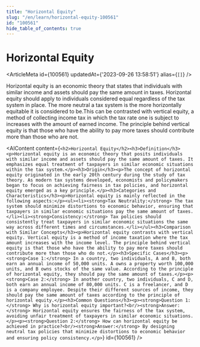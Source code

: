 ```yaml
---
title: "Horizontal Equity"
slug: "/en/learn/horizontal-equity-100561"
id: "100561"
hide_table_of_contents: true
---
```



# Horizontal Equity

<ArticleMeta id={100561} updatedAt={'2023-09-26 13:58:51'} alias={`[]`} />
<div className='border-solid border-b border-t-0 my-4 border-[var(--ifm-color-gray-300)]' />

Horizontal equity is an economic theory that states that individuals with similar income and assets should pay the same amount in taxes. Horizontal equity should apply to individuals considered equal regardless of the tax system in place. The more neutral a tax system is the more horizontally equitable it is considered to be.This can be contrasted with vertical equity, a method of collecting income tax in which the tax rate one is subject to increases with the amount of earned income. The principle behind vertical equity is that those who have the ability to pay more taxes should contribute more than those who are not.

<AIContent content={`<h2>Horizontal Equity</h2><h3>Definition</h3><p>Horizontal equity is an economic theory that posits individuals with similar income and assets should pay the same amount of taxes. It emphasizes equal treatment of taxpayers in similar economic situations within the tax system.</p><h3>Origin</h3><p>The concept of horizontal equity originated in the early 20th century during the study of tax theory. As modern tax systems developed, economists and policymakers began to focus on achieving fairness in tax policies, and horizontal equity emerged as a key principle.</p><h3>Categories and Characteristics</h3><p>Horizontal equity is mainly reflected in the following aspects:</p><ul><li><strong>Tax Neutrality:</strong> The tax system should minimize distortions to economic behavior, ensuring that taxpayers in similar economic situations pay the same amount of taxes.</li><li><strong>Consistency:</strong> Tax policies should consistently treat taxpayers in similar economic situations the same way across different times and circumstances.</li></ul><h3>Comparison with Similar Concepts</h3><p>Horizontal equity contrasts with vertical equity. Vertical equity is a method of income taxation where the tax amount increases with the income level. The principle behind vertical equity is that those who have the ability to pay more taxes should contribute more than those who do not.</p><h3>Specific Cases</h3><p><strong>Case 1:</strong> In a country, two individuals, A and B, both earn an annual income of 50,000 units. A owns a property worth 100,000 units, and B owns stocks of the same value. According to the principle of horizontal equity, they should pay the same amount of taxes.</p><p><strong>Case 2:</strong> In another country, two individuals, C and D, both earn an annual income of 80,000 units. C is a freelancer, and D is a company employee. Despite their different sources of income, they should pay the same amount of taxes according to the principle of horizontal equity.</p><h3>Common Questions</h3><p><strong>Question 1:</strong> Why is horizontal equity important?<br/><strong>Answer:</strong> Horizontal equity ensures the fairness of the tax system, avoiding unfair treatment of taxpayers in similar economic situations.</p><p><strong>Question 2:</strong> How can horizontal equity be achieved in practice?<br/><strong>Answer:</strong> By designing neutral tax policies that minimize distortions to economic behavior and ensuring policy consistency.</p>`} id={100561} />
